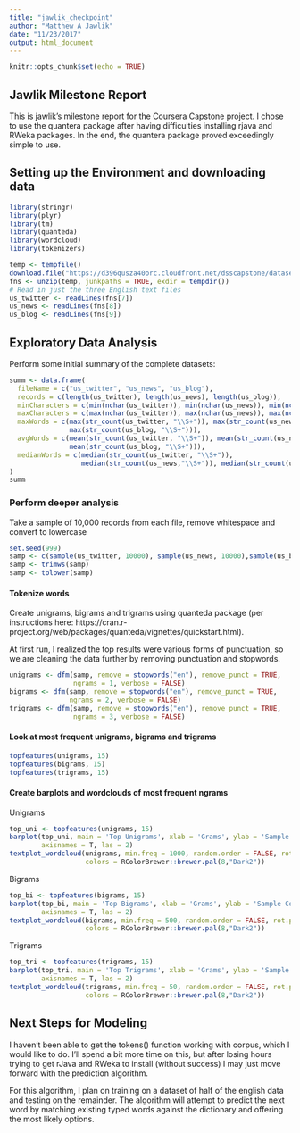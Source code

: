 ```yaml
---
title: "jawlik_checkpoint"
author: "Matthew A Jawlik"
date: "11/23/2017"
output: html_document
---
```


```r
knitr::opts_chunk$set(echo = TRUE)
```

## Jawlik Milestone Report

This is jawlik's milestone report for the Coursera Capstone project.  I chose to use the quantera package after having difficulties installing rjava and RWeka packages.  In the end, the quantera package proved exceedingly simple to use.



## Setting up the Environment and downloading data 

```r
library(stringr)
library(plyr)
library(tm)
library(quanteda)
library(wordcloud)
library(tokenizers)

temp <- tempfile()
download.file("https://d396qusza40orc.cloudfront.net/dsscapstone/dataset/Coursera-SwiftKey.zip",temp)
fns <- unzip(temp, junkpaths = TRUE, exdir = tempdir())
# Read in just the three English text files
us_twitter <- readLines(fns[7])
us_news <- readLines(fns[8])
us_blog <- readLines(fns[9])
```



## Exploratory Data Analysis

Perform some initial summary of the complete datasets:

```r
summ <- data.frame(
  fileName = c("us_twitter", "us_news", "us_blog"),
  records = c(length(us_twitter), length(us_news), length(us_blog)),
  minCharacters = c(min(nchar(us_twitter)), min(nchar(us_news)), min(nchar(us_blog))),
  maxCharacters = c(max(nchar(us_twitter)), max(nchar(us_news)), max(nchar(us_blog))),
  maxWords = c(max(str_count(us_twitter, "\\S+")), max(str_count(us_news, "\\S+")),
               max(str_count(us_blog, "\\S+"))),
  avgWords = c(mean(str_count(us_twitter, "\\S+")), mean(str_count(us_news, "\\S+")),
               mean(str_count(us_blog, "\\S+"))),
  medianWords = c(median(str_count(us_twitter, "\\S+")),
                  median(str_count(us_news,"\\S+")), median(str_count(us_blog, "\\S+")))
)
summ

```

### Perform deeper analysis
Take a sample of 10,000 records from each file, remove whitespace and convert to lowercase
```r
set.seed(999)
samp <- c(sample(us_twitter, 10000), sample(us_news, 10000),sample(us_blog,10000))
samp <- trimws(samp)
samp <- tolower(samp)
```

#### Tokenize words
Create unigrams, bigrams and trigrams using quanteda package (per instructions here:
https://cran.r-project.org/web/packages/quanteda/vignettes/quickstart.html).  

At first run, I realized the top results were various forms of punctuation, so we are  cleaning the data further by removing punctuation and stopwords. 
```r
unigrams <- dfm(samp, remove = stopwords("en"), remove_punct = TRUE, 
                ngrams = 1, verbose = FALSE)
bigrams <- dfm(samp, remove = stopwords("en"), remove_punct = TRUE,
               ngrams = 2, verbose = FALSE)
trigrams <- dfm(samp, remove = stopwords("en"), remove_punct = TRUE,
                ngrams = 3, verbose = FALSE)
```

#### Look at most frequent unigrams, bigrams and trigrams
```r
topfeatures(unigrams, 15)
topfeatures(bigrams, 15)
topfeatures(trigrams, 15)
```

#### Create barplots and wordclouds of most frequent ngrams

Unigrams
```r
top_uni <- topfeatures(unigrams, 15)
barplot(top_uni, main = 'Top Unigrams', xlab = 'Grams', ylab = 'Sample Count', axes = T,
        axisnames = T, las = 2)
textplot_wordcloud(unigrams, min.freq = 1000, random.order = FALSE, rot.per = .25, 
                   colors = RColorBrewer::brewer.pal(8,"Dark2"))
```

Bigrams
```r
top_bi <- topfeatures(bigrams, 15)
barplot(top_bi, main = 'Top Bigrams', xlab = 'Grams', ylab = 'Sample Count', axes = T,
        axisnames = T, las = 2)
textplot_wordcloud(bigrams, min.freq = 500, random.order = FALSE, rot.per = .25, 
                   colors = RColorBrewer::brewer.pal(8,"Dark2"))
```

Trigrams
```r
top_tri <- topfeatures(trigrams, 15)
barplot(top_tri, main = 'Top Trigrams', xlab = 'Grams', ylab = 'Sample Count', axes = T,
        axisnames = T, las = 2)
textplot_wordcloud(trigrams, min.freq = 50, random.order = FALSE, rot.per = .25, 
                   colors = RColorBrewer::brewer.pal(8,"Dark2"))
```



## Next Steps for Modeling
I haven't been able to get the tokens() function working with corpus, which I would like to do.  I'll spend a bit more time on this, but after losing hours trying to get rJava and RWeka to install (without success) I may just move forward with the prediction algorithm.

For this algorithm, I plan on training on a dataset of half of the english data and testing on the remainder.  The algorithm will attempt to predict the next word by matching existing typed words against the dictionary and offering the most likely options.   
